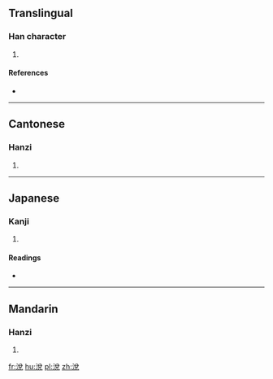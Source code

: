 ==Translingual==

===Han character===
{{Han char|rn=85|rad=水|as=07|sn=10|four=38116|canj=ECRU}}

# {{defn|Han|sort=水07}}

====References====
* {{Han ref|kx=0627.060|dkj=17545|dj=1029.100|hdz=31633.040|uh=6D97|ud=28055|bh=D258|bd=53848}}

----

==Cantonese==

===Hanzi===
{{yue-hanzi|jyut=|y=seui3}}

# {{defn|lang=yue|sort=水07}}

----

==Japanese==

===Kanji===
{{ja-kanji|grade=|rs=水07}}

# {{defn|lang=ja|sort=水07}}

====Readings====
* {{ja-readings|on=[[せい]] (sei), [[せつ]] (setsu), [[せち]] (sechi)|kun=[[ぬるまゆ]] (nurumayu)}}

----

==Mandarin==

===Hanzi===
{{cmn-hanzi|pin=[[shuì]] ([[shui4]])|wg=shui<sup>4</sup>}}

# {{defn|lang=cmn|sort=水07}}

[[fr:涗]]
[[hu:涗]]
[[pl:涗]]
[[zh:涗]]